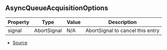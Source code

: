 ## AsyncQueueAcquisitionOptions

| Property | Type | Value | Description |
| ----------- | ----------- | ----------- | ----------- |
| signal | AbortSignal | N/A | AbortSignal to cancel this entry |


- [Source](https://github.com/Androz2091/discord-player/blob/7529a33/packages/discord-player/src/utils/AsyncQueue.ts#L3)
